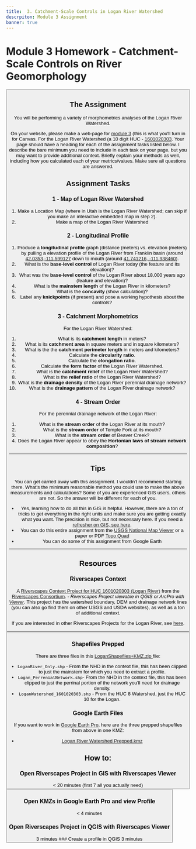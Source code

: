 ```yaml
---
title: 	3. Catchment-Scale Controls in Logan River Watershed
descrpiton: Module 3 Assignment
banner: true
---
```

# Module 3 Homework - Catchment-Scale Controls on River Geomorphology

<Button to="../Course_Topics/module-03" title="See Corresponding Learning Module" fullWidth color="secondary" iconName="AutoStories" />


## The Assignment

You will be performing a variety of morphometrics analyses of the Logan River Watershed.

On your website, please make a web-page for [module 3](../Course_Topics/module-03.html) (this is what you'll turn in for Canvas. For the Logan River Watershed (a 10 digit HUC - [1601020303](https://data.riverscapes.net/p/d033fd87-b155-4a72-a272-29fa701fff78/). Your page should have a heading for each of the assignment tasks listed below. I describe the bare minimum you need to include in each task on your page, but you may want to provide additional context. Briefly explain your methods as well, including how you calculated each of your metrics/values. Make sure all questions are answered.

## Assignment Tasks

### 1 - Map of Logan River Watershed 
1. Make a Location Map (where in Utah is the Logan River Watershed; can skip if you make an interactive embedded map in step 2).
2. Make a map of the Logan River Watershed

### 2 - Longitudinal Profile
1. Produce a **longitudinal profile** graph (distance (meters) vs. elevation (meters)  by pulling a elevation profile of the Logan River from Franklin basin (around  [42.0353,-111.599127](https://goo.gl/maps/qHmhTkBy8H4w7BdK7) down to mouth (around [41.741216, -111.938460](https://goo.gl/maps/vKCdUaMe1im98wTL8)). 
2. What is the **base-level control** of Logan River today (the feature and its elevation)?
3. What was the **base-level control** of the Logan River about 18,000 years ago (feature and elevation)? 
4. What is the **mainstem length** of the  Logan River in kilometers?
5. What is the **concavity** (show calculation)?
6. Label any **knickpoints** (if present) and pose a working hypothesis about the controls?

### 3 - Catchment Morphometrics

For the Logan River Watershed:
1. What is its **catchment length** in meters? 
2. What is its **catchment area** in square meters and in square kilometers?
3. What is the the **catchment perimeter length** in meters and kilometers?
4. Calculate the **circularity ratio**.
5. Calculate the **elongation ratio**.
6. Calculate the **form factor** of the Logan River Watershed.
7. What is the **catchment relief** of the Logan River Watershed?
8.  What is the **relief ratio** of the Logan River Watershed? 
9.  What is the  **drainage density** of the Logan River perennial drainage network?
10.  What is the **drainage pattern** of the Logan River drainage network?

### 4 - Stream Order
For the perennial drainage network of the Logan River:
1. What is the **stream order** of the Logan River at its mouth?
2. What is the **stream order** of Temple Fork at its mouth?
3. What is the **stream order** of Beaver Creek?
4. Does the Logan River appear to obey the **Hortonian laws of stream network composition**?

----------

## Tips
You can get carried away with this assignment. I wouldn't recommend starting there. What's the minimum reasonable method you could use to make the above measurements and calculations? Some of you are experienced GIS users, others are not. So the answer will be different for each of you.
- Yes, learning how to do all this in GIS is helpful. However, there are a ton of tricks to get everything in the right units and make sure you are getting exactly what you want. The precision is nice, but not necessary here. If you need a [refresher on GIS, see here](https://mgimond.github.io/Spatial/introGIS.html). 
- You can do this entire assignment from the [USGS National Map Viewer](https://viewer.nationalmap.gov/advanced-viewer/) or a paper or PDF [Topo Quad](https://www.sciencebase.gov/catalog/item/5e3bc574e4b0edb47bdf09b6)
- You can do some of this assignment from Google Earth

------------------------
## Resources

### Riverscapes Context 

A [Riverscapes Context Project for HUC 1601020303 (Logan River)](https://data.riverscapes.net/p/d033fd87-b155-4a72-a272-29fa701fff78/) from the [Riverscapes Consortium](http://riverscapes.net). - *Riverscapes Project viewable in  QGIS or ArcPro with [Viewer](http://viewer.riverscapes.net)*. This project has the watershed boundary, DEM and drainage network lines (you can also go find them on other USGS and USDA websites), as well as a ton of additional context. 

If you are interested in other Riverscapes Projects for the Logan River, see [here](https://data.riverscapes.net/s?type=Project&boundsId=778facfe-ac34-4ff7-b70c-096d25267162&geo=-111.70878756791353%2C41.88449839624283%2C9.287251608945853).

<Button to="https://data.riverscapes.net/rv/d033fd87-b155-4a72-a272-29fa701fff78" title="Riverscapes Context for HUC 1601020303 for WATS 5150"  subtitle="View in Riverscapes Web Viewer" imageSrc="/images/viewer-icon-128x128-@1x.png" />

### Shapefiles Prepped
There are three files in this [LoganShapefiles+KMZ.zip ](https://usu.instructure.com/files/79946836/download?download_frd=1) <i class="fa fa-file-archive-o" aria-hidden="true"></i> file:
- `LoganRiver_Only.shp` - From the NHD in the context file, this has been clipped to just the mainstem for which you need to extract a profile.
- `Logan_PerrenialNetwork.shp`-  From the NHD in the context file, this has been clipped to just the perrinal portion of the network you'll need for drainage density.
- `LoganWatershed_1601020303.shp` -  From the HUC 8 Watershed, just the HUC 10 for the Logan.

### Google Earth Files
If you want to work in [Google Earth Pro](https://www.google.com/earth/versions/download-thank-you/?usagestats=1), here are the three prepped shapefiles from above in one KMZ:
- [Logan River Watershed Prepped.kmz](https://usu.instructure.com/files/79946820/download?download_frd=1)

## How to:

### Open Riverscapes Project in GIS with Riverscapes Viewer
<Youtube embedId="QLboT-YJw-I" caption="Open Riverscapes Project in GIS with Viewer " />
<Icon iconName="AccessTime" /> < 20 minutes (first 7 all you actually need)  

<Button to="https://viewer.riverscapes.net" title="Riverscapes Viewer"  imageSrc="/images/viewer-icon-128x128-@1x.png" />

### Open KMZs in Google Earth Pro and view Profile
<Youtube embedId="Uhbob-qacso" caption="Open KMZs in Google Earth Pro and view Profile" />
<Icon iconName="AccessTime" /> < 4 minutes  

### Open Riverscapes Project in QGIS with Riverscapes Viewer
        
<Youtube embedId="AlIohcMYB98" caption="Open Riverscapes Project in QGIS with Viewer" />
<Icon iconName="AccessTime" /> 3 minutes  
### Create a profile in QGIS
<Youtube embedId="Vduqk7KAJQY" caption="Create a profile in QGIS" />
<Icon iconName="AccessTime" /> 3  minutes 
